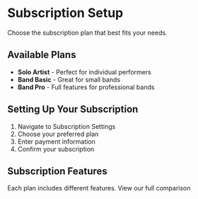 # Subscription Setup

Choose the subscription plan that best fits your needs.

## Available Plans

- **Solo Artist** - Perfect for individual performers
- **Band Basic** - Great for small bands
- **Band Pro** - Full features for professional bands

## Setting Up Your Subscription

1. Navigate to Subscription Settings
2. Choose your preferred plan
3. Enter payment information
4. Confirm your subscription

## Subscription Features

Each plan includes different features. View our full comparison 